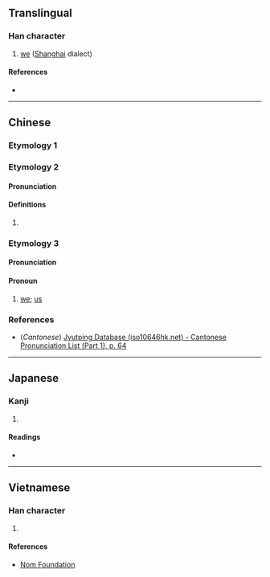 {{character info/new}}
{{also|你}}
==Translingual==

===Han character===
{{Han char|rn=9|rad=人|as=05|sn=7|four=|canj=OSP,XOSP|ids=⿰亻尼}}

# [[we]] ([[Shanghai]] dialect)

====References====
* {{Han ref|kx=0096.210|dkj=00473|dj=0205.070|hdz=10140.020|uh=4F32|ud=20274}}

----

==Chinese==

===Etymology 1===
{{zh-see|你|v}}

===Etymology 2===
{{zh-forms}}

====Pronunciation====
{{zh-pron
|m=
|c=nei4
|mc=
|oc=
|ma=
|cat=
}}

====Definitions====
{{zh-hanzi}}

# {{rfdef|lang=zh}}

===Etymology 3===

====Pronunciation====
{{zh-pron
|w=3nyi
|cat=pron
}}

====Pronoun====
{{zh-pronoun}}

# {{lb|zh|Wu}} [[we]]; [[us]]

===References===
* (''Cantonese'') [http://www.iso10646hk.net/jp/document/download.jsp Jyutping Database (iso10646hk.net) - Cantonese Pronunciation List (Part 1), p. 64]

----

==Japanese==

===Kanji===
{{ja-kanji|grade=|rs=人05}}

# {{defn|lang=ja|sort=人05}}

====Readings====
* {{ja-readings|on=[[じ]] (ji)|kun=}}

----

==Vietnamese==

===Han character===
{{vi-hantu|[[ni]], [[nấy]], [[nề]]|rs=人05}}

# {{defn|lang=vi|sort=人05}}

====References====
* [http://nomfoundation.org/common/nom_details.php?codepoint=4f32 Nom Foundation]